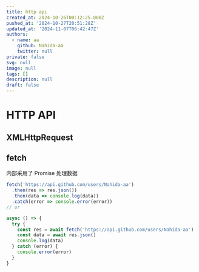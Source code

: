 ```yaml
---
title: http api
created_at: 2024-10-26T00:12:25.000Z
pushed_at: '2024-10-27T20:51:28Z'
updated_at: '2024-11-07T06:42:47Z'
authors:
  - name: aa
    github: Nahida-aa
    twitter: null
private: false
svg: null
image: null
tags: []
description: null
draft: false
---
```

# HTTP API
## XMLHttpRequest
## fetch
内部采用了 Promise 处理数据
```ts
fetch('https://api.github.com/users/Nahida-aa')
  .then(res => res.json())
  .then(data => console.log(data))
  .catch(error => console.error(error))
// or

async () => {
  try {
    const res = await fetch('https://api.github.com/users/Nahida-aa')
    const data = await res.json()
    console.log(data)
  } catch (error) {
    console.error(error)
  }
}
```
